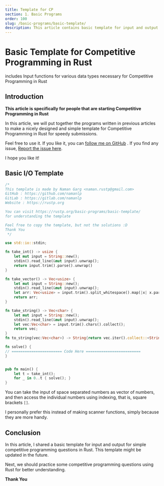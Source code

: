 ```yaml
---
title: Template for CP
section: 1. Basic Programs
order: 100
slug: /basic-programs/basic-template/
description: This article contains basic template for input and output for simple competitive programming questions in Rust for speedy submissions.
---
```


# Basic Template for Competitive Programming in Rust
includes Input functions for various data types necessary for Competitive Programming in Rust

## Introduction

**This article is specifically for people that are starting Competitive Programming in Rust**

In this article, we will put together the programs written in previous articles to make a nicely designed and simple template for Competitive Programming in Rust for speedy submissions.

Feel free to use it. If you like it, you can [follow me on GitHub](https://github.com/namanlp) . If you find any issue, [Report the issue here](https://github.com/namanlp/rustp).

I hope you like it!

## Basic I/O Template

```rust
/*
This template is made by Naman Garg <naman.rustp@gmail.com>
GitHub : https://github.com/namanlp
GitLab : https://gitlab.com/namanlp
Website : https://rustp.org

You can visit https://rustp.org/basic-programs/basic-template/
for understanding the template

Feel free to copy the template, but not the solutions :D
Thank You
 */

use std::io::stdin;

fn take_int() -> usize {
    let mut input = String::new();
    stdin().read_line(&mut input).unwrap();
    return input.trim().parse().unwrap()
}

fn take_vector() -> Vec<usize> {
    let mut input = String::new();
    stdin().read_line(&mut input).unwrap();
    let arr: Vec<usize> = input.trim().split_whitespace().map(|x| x.parse().unwrap()).collect();
    return arr;
}

fn take_string() -> Vec<char> {
    let mut input = String::new();
    stdin().read_line(&mut input).unwrap();
    let vec:Vec<char> = input.trim().chars().collect();
    return vec;
}
fn to_string(vec:Vec<char>) -> String{return vec.iter().collect::<String>();}

fn solve() {
// ======================= Code Here =========================
}


pub fn main() {
    let t = take_int();
    for _ in 0..t { solve(); }
}
```

You can take the input of space separated numbers as vector of numbers, and then access the individual numbers using indexing, that is, square brackets `[]`.

I personally prefer this instead of making scanner functions, simply because they are more handy.

## Conclusion

In this article, I shared a basic template for input and output for simple competitive programming questions in Rust. This template might be updated in the future.

Next, we should practice some competitive programming questions using Rust for better understanding.

**Thank You**


<SEO title="Basic Template for Competitive Programming in Rust"
     description="This article contains basic template for input and output for simple competitive programming questions in Rust for speedy submissions" />
